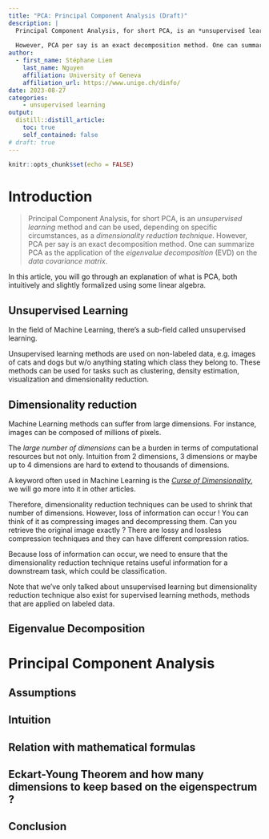 ```yaml
---
title: "PCA: Principal Component Analysis (Draft)"
description: |
  Principal Component Analysis, for short PCA, is an *unsupervised learning* method and can be used, depending on specific circumstances, as a *dimensionality reduction technique*.
  
  However, PCA per say is an exact decomposition method. One can summarize PCA as the application of the *eigenvalue decomposition* (EVD) on the *data covariance matrix*.
author:
  - first_name: Stéphane Liem
    last_name: Nguyen
    affiliation: University of Geneva
    affiliation_url: https://www.unige.ch/dinfo/
date: 2023-08-27
categories:
    - unsupervised learning
output:
  distill::distill_article:
    toc: true
    self_contained: false
# draft: true
---
```



```r
knitr::opts_chunk$set(echo = FALSE)
```

# Introduction

> Principal Component Analysis, for short PCA, is an *unsupervised learning* method and can be used, depending on specific circumstances, as a *dimensionality reduction technique*. However, PCA per say is an exact decomposition method. One can summarize PCA as the application of the *eigenvalue decomposition* (EVD) on the *data covariance matrix*.


In this article, you will go through an explanation of what is PCA, both intuitively and slightly formalized using some linear algebra.

## Unsupervised Learning

In the field of Machine Learning, there's a sub-field called unsupervised learning.

Unsupervised learning methods are used on non-labeled data, e.g. images of cats and dogs but w/o anything stating which class they belong to. These methods can be used for tasks such as clustering, density estimation, visualization and dimensionality reduction.

## Dimensionality reduction

Machine Learning methods can suffer from large dimensions. For instance, images can be composed of millions of pixels.

The *large number of dimensions* can be a burden in terms of computational resources but not only. Intuition from 2 dimensions, 3 dimensions or maybe up to 4 dimensions are hard to extend to thousands of dimensions.

A keyword often used in Machine Learning is the <a href="https://en.wikipedia.org/wiki/Curse_of_dimensionality">*Curse of Dimensionality*</a>, we will go more into it in other articles.

<!--- to talk about rejection sampling in the future too--->

Therefore, dimensionality reduction techniques can be used to shrink that number of dimensions. However, loss of information can occur ! You can think of it as compressing images and decompressing them. Can you retrieve the original image exactly ? There are lossy and lossless compression techniques and they can have different compression ratios.

Because loss of information can occur, we need to ensure that the dimensionality reduction technique retains useful information for a downstream task, which could be classification.

Note that we've only talked about unsupervised learning but dimensionality reduction technique also exist for supervised learning methods, methods that are applied on labeled data.

<!--- TODO: create some dataset, plot a 2D graph and project data onto one axis to show the loss of information --->


## Eigenvalue Decomposition


# Principal Component Analysis

## Assumptions

## Intuition

## Relation with mathematical formulas

## Eckart-Young Theorem and how many dimensions to keep based on the eigenspectrum ?

## Conclusion

